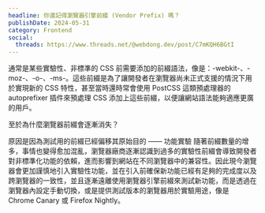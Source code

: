 ```yaml
---
headline: 你還記得瀏覽器引擎前綴 (Vendor Prefix) 嗎？
publishDate: 2024-05-31
category: Frontend
social:
  threads: https://www.threads.net/@webdong.dev/post/C7mKQH6BGtI
---
```


通常是某些實驗性、非標準的 CSS 前需要添加的前綴語法，像是：-webkit-、-moz-、-o-、-ms-。這些前綴是為了讓開發者在瀏覽器尚未正式支援的情況下用於實現新的 CSS 特性，甚至當時還時常會使用 PostCSS 這類預處理器的 autoprefixer 插件來預處理 CSS 添加上這些前綴，以便讓網站語法能夠適應更廣的用戶。

至於為什麼瀏覽器前綴會逐漸消失？

原因是因為測試用的前綴已經偏移其原始目的 —— 功能實驗
隨著前綴數量的增多，事情也變得愈加混亂，瀏覽器廠商逐漸認識到過多的實驗性前綴會導致開發者對非標準化功能的依賴，進而影響到網站在不同瀏覽器中的兼容性。因此現今瀏覽器會更加謹慎地引入實驗性功能，並在引入前確保新功能已經有足夠的完成度以及跨瀏覽器的一致性，並且逐漸遠離使用瀏覽器引擎前綴來測試新功能，而是透過在瀏覽器內設定手動切換，或是提供測試版本的瀏覽器用於實驗用途，像是 Chrome Canary 或 Firefox Nightly。
